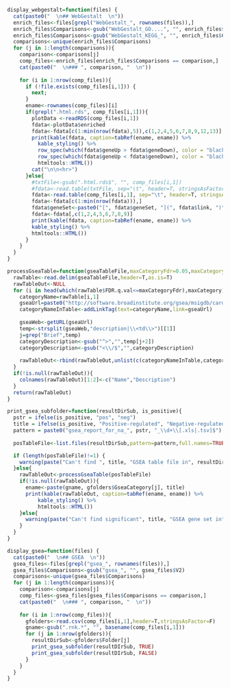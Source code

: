 ```r
display_webgestalt=function(files) {
  cat(paste0("  \n## WebGestalt  \n"))
  enrich_files<-files[grepl("WebGestalt_", rownames(files)),]
  enrich_files$Comparisons<-gsub("WebGestalt_GO....", "", enrich_files$V2)
  enrich_files$Comparisons<-gsub("WebGestalt_KEGG_", "", enrich_files$Comparisons)
  comparisons<-unique(enrich_files$Comparisons)
  for (j in 1:length(comparisons)){
    comparison<-comparisons[j]
    comp_files<-enrich_files[enrich_files$Comparisons == comparison,]
    cat(paste0("  \n### ", comparison, "  \n"))
  
    for (i in 1:nrow(comp_files)){
      if (!file.exists(comp_files[i,1])) {
        next;
      }
      ename<-rownames(comp_files)[i]
      if(grepl(".html.rds", comp_files[i,1])){
        plotData <-readRDS(comp_files[i,1])
        fdata<-plotData$enriched
        fdata<-fdata[c(1:min(nrow(fdata),5)),c(1,2,4,5,6,7,8,9,12,13)]
        print(kable(fdata, caption=tabRef(ename, ename)) %>% 
          kable_styling() %>%
          row_spec(which(fdata$geneUp > fdata$geneDown), color = "black", background = "bisque") %>% 
          row_spec(which(fdata$geneUp < fdata$geneDown), color = "black", background = "honeydew") %>%
          htmltools::HTML())
        cat("\n\n<hr>")
      }else{
        #txtFile<-gsub(".html.rds$", "", comp_files[i,1])
        #fdata<-read.table(txtFile, sep="\t", header=T, stringsAsFactors = F)
        fdata<-read.table(comp_files[i,1], sep="\t", header=T, stringsAsFactors = F)
        fdata<-fdata[c(1:min(nrow(fdata))),]
        fdata$geneSet<-paste0("[", fdata$geneSet, "](", fdata$link, ")")
        fdata<-fdata[,c(1,2,4,5,6,7,8,9)]
        print(kable(fdata, caption=tabRef(ename, ename)) %>%
        kable_styling() %>%
        htmltools::HTML())
      }
    }  
  }
}

processGseaTable=function(gseaTableFile,maxCategoryFdr=0.05,maxCategory=5,absLinkPath=FALSE) {
  rawTable<-read.delim(gseaTableFile,header=T,as.is=T)
  rawTableOut<-NULL
  for (i in head(which(rawTable$FDR.q.val<=maxCategoryFdr),maxCategory)) {
    categoryName=rawTable[i,1]
    gseaUrl=paste0("http://software.broadinstitute.org/gsea/msigdb/cards/",categoryName)
    categoryNameInTable<-addLinkTag(text=categoryName,link=gseaUrl)
    
    gseaWeb<-getURL(gseaUrl)
    temp<-strsplit(gseaWeb,"description|\\<td\\>")[[1]]
    j=grep("Brief",temp)
    categoryDescription<-gsub("^>","",temp[j+2])
    categoryDescription<-gsub("<\\/$","",categoryDescription)
    
    rawTableOut<-rbind(rawTableOut,unlist(c(categoryNameInTable,categoryDescription,rawTable[i,c(4,5,6,8)])))
  }
  if(!is.null(rawTableOut)){
    colnames(rawTableOut)[1:2]<-c("Name","Description")
  }
  return(rawTableOut)
}

print_gsea_subfolder=function(resultDirSub, is_positive){
  pstr = ifelse(is_positive, "pos", "neg")
  title = ifelse(is_positive, "Positive-regulated", "Negative-regulated")
  pattern = paste0("gsea_report_for_na_", pstr, "_\\d+\\[.xls|.tsv]$")
        
  posTableFile<-list.files(resultDirSub,pattern=pattern,full.names=TRUE)

  if (length(posTableFile)!=1) {
    warning(paste("Can't find ", title, "GSEA table file in", resultDirSub))
  }else{
    rawTableOut<-processGseaTable(posTableFile)
    if(!is.null(rawTableOut)){
      ename<-paste(gname, gfolders$GseaCategory[j], title)
      print(kable(rawTableOut, caption=tabRef(ename, ename)) %>%
          kable_styling() %>%
          htmltools::HTML())
    }else{
      warning(paste("Can't find significant", title, "GSEA gene set in", resultDirSub))
    }
  }
}

display_gsea=function(files) {
  cat(paste0("  \n## GSEA  \n"))
  gsea_files<-files[grepl("gsea_", rownames(files)),]
  gsea_files$Comparisons<-gsub("gsea_", "", gsea_files$V2)
  comparisons<-unique(gsea_files$Comparisons)
  for (j in 1:length(comparisons)){
    comparison<-comparisons[j]
    comp_files<-gsea_files[gsea_files$Comparisons == comparison,]
    cat(paste0("  \n### ", comparison, "  \n"))
  
    for (i in 1:nrow(comp_files)){
      gfolders<-read.csv(comp_files[i,1],header=T,stringsAsFactor=F)
      gname<-gsub(".rnk.*", "", basename(comp_files[i,1]))
      for (j in 1:nrow(gfolders)){
        resultDirSub<-gfolders$Folder[j]
        print_gsea_subfolder(resultDIrSub, TRUE)
        print_gsea_subfolder(resultDIrSub, FALSE)
      }
    }  
  }
}
```